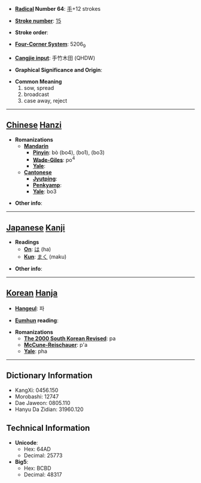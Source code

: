 * '''[[Wiktionary:Chinese radical index| Radical]] Number 64''': [[Wiktionary:Chinese radical index 手|手]]+12 strokes

* '''[[Wiktionary:Chinese total strokes index|Stroke number]]''': [[Wiktionary:Chinese total strokes index 15|15]]

* '''Stroke order''': 

* '''[[Wiktionary:Chinese four corner index|Four-Corner System]]''': 5206<sub>9</sub>

* '''[[Wiktionary:Chinese Cangjie index|Cangjie input]]''': 手竹木田 (QHDW)

* '''Graphical Significance and Origin''': 

* '''Common Meaning'''
*#sow, spread
*# broadcast
*# case away, reject


----

== [[Chinese]] [[Hanzi]] ==

* '''Romanizations'''
** '''[[Mandarin]]'''
*** '''[[Pinyin]]''': bò (bo4), (bo1), (bo3)
*** '''[[Wade-Giles]]''': po<sup>4</sup>
*** '''[[Yale]]''': 
** '''[[Cantonese]]'''
*** '''[[Jyutping]]''':
*** '''[[Penkyamp]]''': 
*** '''[[Yale]]''': bo3

* '''Other info''': 

----

== [[Japanese]] [[Kanji]] ==

* '''Readings'''
** '''[[On]]''': [[は]] (ha)
** '''[[Kun]]''': [[まく]] (maku)

* '''Other info''':  

----

== [[Korean]] [[Hanja]] ==

* '''[[Hangeul]]''': 파

* '''[[Eumhun]] reading''': 

* '''Romanizations'''
** '''[[The 2000 South Korean Revised Romanization|The 2000 South Korean Revised]]''': pa
** '''[[McCune-Reischauer]]''': p'a
** '''[[Yale]]''': pha

----

== Dictionary Information ==

* KangXi: 0456.150
* Morobashi: 12747
* Dae Jaweon: 0805.110
* Hanyu Da Zidian: 31960.120

== Technical Information ==

* '''Unicode''':
** Hex: 64AD
** Decimal: 25773
* '''Big5''':
** Hex: BCBD
** Decimal: 48317